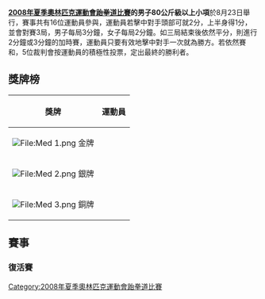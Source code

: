 {{2008年夏季奧林匹克運動會跆拳道比賽}}

'''[[2008年夏季奧林匹克運動會跆拳道比賽|2008年夏季奧林匹克運動會跆拳道比賽]]的男子80公斤級以上小項'''於8月23日舉行，賽事共有16位運動員參與，運動員若擊中對手頭部可就2分，上半身得1分，並會對賽3局，男子每局3分鐘，女子每局2分鐘。如三局結束後依然平分，則進行2分鐘或3分鐘的加時賽，運動員只要有效地擊中對手一次就為勝方。若依然賽和，5位裁判會按運動員的積極性投票，定出最終的勝利者。

== 獎牌榜 ==
{| class="wikitable"
|- bgcolor="#efefef"
!align="center"|'''獎牌'''
!align="center"|'''運動員'''
|-
| bgcolor="gold" | [[File:Med_1.png|File:Med 1.png]] 金牌
| {{flagIOCathlete|[[车东旻|车东旻]]|KOR|2008年夏季}}
|-
| bgcolor="silver" | [[File:Med_2.png|File:Med 2.png]] 銀牌
| {{flagIOCathlete|[[亚历山德罗斯·尼古拉迪斯|亚历山德罗斯·尼古拉迪斯]]|GRE|2008年夏季}}
|-
| bgcolor="cc9966" | [[File:Med_3.png|File:Med 3.png]] 銅牌
| {{flagIOCathlete|[[阿尔曼·奇尔曼诺夫|阿尔曼·奇尔曼诺夫]]|KAZ|2008年夏季}}<br />{{flagIOCathlete|[[希卡·亚加齐埃·丘库梅里杰|希卡·亚加齐埃·丘库梅里杰]] |NGR|2008年夏季}}
|}

== 賽事 ==
{{16TeamBracket-Compact-NoSeeds
|RD1=首圈
|RD4=決賽
| team-width=185

|RD1-team01='''{{flagIOCathlete|[[希卡·亚加齐埃·丘库梅里杰|希卡·亚加齐埃·丘库梅里杰]]|NGR|2008年夏季}}'''
|RD1-score01='''3'''
|RD1-team02={{flagIOCathlete|[[阮文宏|阮文宏]]|VIE|2008年夏季}}
|RD1-score02=1
|RD1-team03={{flagIOCathlete|[[米卡埃尔·朱斯坦·博罗|米卡埃尔·朱斯坦·博罗]]|FRA|2008年夏季}}
|RD1-score03=5
|RD1-team04='''{{flagIOCathlete|[[达巴·莫迪博·凯塔|达巴·莫迪博·凯塔]]|MLI|2008年夏季}}'''
|RD1-score04='''6'''
|RD1-team05='''{{flagIOCathlete|[[亚历山德罗斯·尼古拉迪斯|亚历山德罗斯·尼古拉迪斯]]|GRE|2008年夏季}}'''
|RD1-score05='''4'''
|RD1-team06={{flagIOCathlete|[[阿尔曼·奇尔曼诺夫|阿尔曼·奇尔曼诺夫]]|KAZ|2008年夏季}}
|RD1-score06=3
|RD1-team07='''{{flagIOCathlete|[[阿卜杜勒－卡德尔·兹鲁里|阿卜杜勒－卡德尔·兹鲁里]]|MAR|2008年夏季}}'''
|RD1-score07=K.O.
|RD1-team08='''{{flagIOCathlete|[[胡安·卡洛斯·迪亚斯·法尔孔|胡安·卡洛斯·迪亚斯·法尔孔]]|VEN|2008年夏季}}'''
|RD1-score08=-
|RD1-team09={{flagIOCathlete|[[马特·比奇|马特·比奇]]|NZL|2008年夏季}}
|RD1-score09=1
|RD1-team10='''{{flagIOCathlete|[[劉哮波|劉哮波]]|CHN|2008年夏季}}'''
|RD1-score10='''4'''
|RD1-team11={{flagIOCathlete|[[莱昂纳多·巴西莱|莱昂纳多·巴西莱]]|ITA|2008年夏季}}
|RD1-score11=1
|RD1-team12='''{{flagIOCathlete|[[安赫尔·巴洛迪亚·马托斯|安赫尔·巴洛迪亚·马托斯]]|CUB|2008年夏季}}'''
|RD1-score12='''3
|RD1-team13='''{{flagIOCathlete|[[阿克马尔·伊尔加舍夫|阿克马尔·伊尔加舍夫]]|UZB|2008年夏季}}'''
|RD1-score13='''11
|RD1-team14={{flagIOCathlete|[[约恩·加西亚|约恩·加西亚]]|ESP|2008年夏季}}
|RD1-score14=10
|RD1-team15={{flagIOCathlete|[[克里斯托弗·莫伊特兰|克里斯托弗·莫伊特兰]]|CRC|2008年夏季}}
|RD1-score15=-2
|RD1-team16='''{{flagIOCathlete|[[车东旻|车东旻]]|KOR|2008年夏季}}'''
|RD1-score16='''1

|RD2-team01='''{{flagIOCathlete|[[希卡·亚加齐埃·丘库梅里杰|希卡·亚加齐埃·丘库梅里杰]]|NGR|2008年夏季}}'''
|RD2-score01='''1
|RD2-team02={{flagIOCathlete|[[达巴·莫迪博·凯塔|达巴·莫迪博·凯塔]]|MLI|2008年夏季}}
|RD2-score02=0
|RD2-team03='''{{flagIOCathlete|[[亚历山德罗斯·尼古拉迪斯|亚历山德罗斯·尼古拉迪斯]]|GRE|2008年夏季}}'''
|RD2-score03='''5
|RD2-team04={{flagIOCathlete|[[胡安·卡洛斯·迪亚斯·法尔孔|胡安·卡洛斯·迪亚斯·法尔孔]]|VEN|2008年夏季}}
|RD2-score04=4
|RD2-team05={{flagIOCathlete|[[劉哮波|劉哮波]]|CHN|2008年夏季}}
|RD2-score05=1
|RD2-team06='''{{flagIOCathlete|[[安赫尔·巴洛迪亚·马托斯|安赫尔·巴洛迪亚·马托斯]]|CUB|2008年夏季}}'''
|RD2-score06='''2
|RD2-team07={{flagIOCathlete|[[阿克马尔·伊尔加舍夫|阿克马尔·伊尔加舍夫]]|UZB|2008年夏季}}
|RD2-score07=0
|RD2-team08='''{{flagIOCathlete|[[车东旻|车东旻]]|KOR|2008年夏季}}
|RD2-score08='''2

|RD3-team01={{flagIOCathlete|[[希卡·亚加齐埃·丘库梅里杰|希卡·亚加齐埃·丘库梅里杰]]|NGR|2008年夏季}}
|RD3-score01=2
|RD3-team02='''{{flagIOCathlete|[[亚历山德罗斯·尼古拉迪斯|亚历山德罗斯·尼古拉迪斯]]|GRE|2008年夏季}}'''
|RD3-score02='''3
|RD3-team03={{flagIOCathlete|[[安赫尔·巴洛迪亚·马托斯|安赫尔·巴洛迪亚·马托斯]]|CUB|2008年夏季}}
|RD3-score03=0
|RD3-team04='''{{flagIOCathlete|[[车东旻|车东旻]]|KOR|2008年夏季}}
|RD3-score04='''1

|RD4-team01={{flagIOCathlete|[[亚历山德罗斯·尼古拉迪斯|亚历山德罗斯·尼古拉迪斯]]|GRE|2008年夏季}}
|RD4-score01=4
|RD4-team02='''{{flagIOCathlete|[[车东旻|车东旻]]|KOR|2008年夏季}}'''
|RD4-score02='''5'''
}}


=== 復活賽 ===
{{3TeamBracket|
|RD1=首圈
|RD2=銅牌賽

|RD1-team1= '''{{flagIOCathlete|[[阿克马尔·伊尔加舍夫|阿克马尔·伊尔加舍夫]] |UZB|2008年夏季}}''' |RD1-score1= '''6
|RD1-team2= {{flagIOCathlete|[[克里斯托弗·莫伊特兰|克里斯托弗·莫伊特兰]] |CRC|2008年夏季}} |RD1-score2= 5

|RD2-team1= '''{{flagIOCathlete|[[希卡·亚加齐埃·丘库梅里杰|希卡·亚加齐埃·丘库梅里杰]]|NGR|2008年夏季}}''' |RD2-score1= '''4'''
|RD2-team2=  {{flagIOCathlete|[[阿克马尔·伊尔加舍夫|阿克马尔·伊尔加舍夫]] |UZB|2008年夏季}}|RD2-score2= 3
}}

{{3TeamBracket|
|RD1=首圈
|RD2=銅牌賽

|RD1-team1='''{{flagIOCathlete|[[阿尔曼·奇尔曼诺夫|阿尔曼·奇尔曼诺夫]]|KAZ|2008年夏季}}''' |RD1-score1= -
|RD1-team2= {{flagIOCathlete|[[阿卜杜勒－卡德尔·兹鲁里|阿卜杜勒－卡德尔·兹鲁里]]|MAR|2008年夏季}} |RD1-score2 =WO

|RD2-team1= {{flagIOCathlete|[[安赫尔·巴洛迪亚·马托斯|安赫尔·巴洛迪亚·马托斯]]|CUB|2008年夏季}} |RD2-score1= DQ
|RD2-team2= ''' {{flagIOCathlete|[[阿尔曼·奇尔曼诺夫|阿尔曼·奇尔曼诺夫]]|KAZ|2008年夏季}}''' |RD2-score2= -
}}

[[Category:2008年夏季奧林匹克運動會跆拳道比賽|Category:2008年夏季奧林匹克運動會跆拳道比賽]]